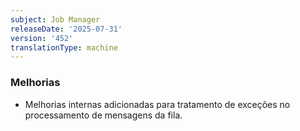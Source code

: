 ```yaml
---
subject: Job Manager
releaseDate: '2025-07-31'
version: '452'
translationType: machine
---
```


### Melhorias

* Melhorias internas adicionadas para tratamento de exceções no processamento de mensagens da fila.